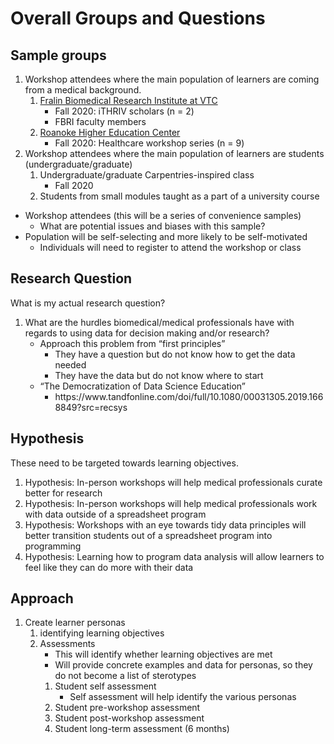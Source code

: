 # Overall Groups and Questions

## Sample groups

1. Workshop attendees where the main population of learners are coming from a medical background.
    1. [Fralin Biomedical Research Institute at VTC](https://research.vtc.vt.edu/)
        - Fall 2020: iTHRIV scholars (n = 2)
        - FBRI faculty members
    2. [Roanoke Higher Education Center](https://www.education.edu/)
        - Fall 2020: Healthcare workshop series (n = 9)
2. Workshop attendees where the main population of learners are students (undergraduate/graduate)
    1. Undergraduate/graduate Carpentries-inspired class
        - Fall 2020
    2. Students from small modules taught as a part of a university course


- Workshop attendees (this will be a series of convenience samples)
    - What are potential issues and biases with this sample?
- Population will be self-selecting and more likely to be self-motivated
    - Individuals will need to register to attend the workshop or class

## Research Question

What is my actual research question?

1. What are the hurdles biomedical/medical professionals have
  with regards to using data for decision making and/or research?
    - Approach this problem from "first principles"
        - They have a question but do not know how to get the data needed
        - They have the data but do not know where to start
    - "The Democratization of Data Science Education"
        - https://www.tandfonline.com/doi/full/10.1080/00031305.2019.1668849?src=recsys

## Hypothesis

These need to be targeted towards learning objectives.

1. Hypothesis: In-person workshops will help medical professionals curate better for research
2. Hypothesis: In-person workshops will help medical professionals work with data outside of a spreadsheet program
3. Hypothesis: Workshops with an eye towards tidy data principles will better transition students out of a spreadsheet program into programming
4. Hypothesis: Learning how to program data analysis will allow learners to feel like they can do more with their data

## Approach

1. Create learner personas
    1. identifying learning objectives
    2. Assessments
        - This will identify whether learning objectives are met
        - Will provide concrete examples and data for personas, so they do not become a list of sterotypes
        1. Student self assessment
            - Self assessment will help identify the various personas
        2. Student pre-workshop assessment
        3. Student post-workshop assessment
        4. Student long-term assessment (6 months)
